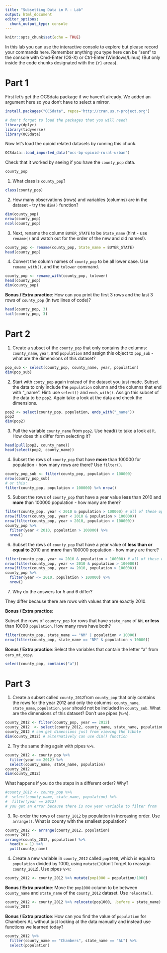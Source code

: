 ```yaml
---
title: "Subsetting Data in R - Lab"
output: html_document
editor_options: 
  chunk_output_type: console
---
```


```r
knitr::opts_chunk$set(echo = TRUE)
```

In this lab you can use the interactive console to explore but please record your commands here.  Remember anything you type here can be "sent" to the console with Cmd-Enter (OS-X) or Ctrl-Enter (Windows/Linux) (But only inside the code chunks designated with the ```{r}``` areas).

# Part 1

First let's get the OCSdata package if we haven't already. We added an argument here so you don't have to select a mirror. 

```r
install.packages("OCSdata", repos='http://cran.us.r-project.org')
```

```r
# don't forget to load the packages that you will need!
library(dplyr)
library(tidyverse)
library(OCSdata)
```


Now let's load the opioid related datasets by running this chunk. 

```r
OCSdata::load_imported_data("ocs-bp-opioid-rural-urban")
```

Check that it worked by seeing if you have the `county_pop` data.

```r
county_pop
```


1. What class is `county_pop`?

```r
class(county_pop)
```

2. How many observations (rows) and variables (columns) are in the dataset - try the `dim()` function?

```r
dim(county_pop)
nrow(county_pop)
ncol(county_pop)
```

3.  Next, rename the column `BUYER_STATE`  to be `State_name` (hint - use `rename()` and watch out for the order of the new and old names!). 

```r
county_pop <- rename(county_pop, State_name = BUYER_STATE)
head(county_pop)
```

4. Convert the column names of `county_pop` to be all lower case. Use `rename_with()`, and the `tolower` command.

```r
county_pop <- rename_with(county_pop, tolower)
head(county_pop)
dim(county_pop)
```


**Bonus / Extra practice**: How can you print the first 3 rows and the last 3 rows of `county_pop` (in two lines of code)?

```r
head(county_pop, 3)
tail(county_pop, 3)
```

# Part 2

1. Create a subset of the `county_pop` that only contains the columns: `county_name`, `year`, and `population` and assign this object to `pop_sub` - what are the dimensions of this dataset?

```r
pop_sub <- select(county_pop, county_name, year, population)
dim(pop_sub)
```

2. Start with `conty_pop` again instead of the dataset you just made. Subset the data to only include the `population` column and the columns that end with "_name". Hint: use  `select()` and `ends_with()`. Assign this subset of the data to be `pop2`. Again take a look at the data and check the dimensions.

```r
pop2 <- select(county_pop, population, ends_with("_name"))
pop2
dim(pop2)
```

3. Pull the variable `county_name` from `pop2`. Use head() to take a look at it.  How does this differ form selecting it?

```r
head(pull(pop2, county_name))
head(select(pop2, county_name))
```

4. Subset the rows of `county_pop` that have **more** than 100000 for population - how many rows are there? Use `filter()`.

```r
county_pop_sub <- filter(county_pop, population > 100000)
nrow(county_pop_sub)
# or this:
filter(county_pop, population > 100000) %>% nrow()
```


5. Subset the rows of `county_pop` that have a year value **less** than 2010 and **more** than 100000 population - how many are there?

```r
filter(county_pop, year < 2010 & population > 100000) # all of these options work
nrow(filter(county_pop, year < 2010 & population > 100000))
nrow(filter(county_pop, year < 2010, population > 100000))
county_pop %>%
  filter(year < 2010, population > 100000) %>%
  nrow()
```


6. Subset the rows of `county_pop` that have a year value of **less than or equal to ** 2010 and **more** than 100000 population - how many are there?

```r
filter(county_pop, year <= 2010 & population > 100000) # all of these options work
nrow(filter(county_pop, year <= 2010 & population > 100000))
nrow(filter(county_pop, year <= 2010, population > 100000))
county_pop %>%
  filter(year <= 2010, population > 100000) %>%
  nrow()
```

7. Why do the answers for 5 and 6 differ?

They differ because there are rows with values that are exactly 2010.

**Bonus / Extra practice**:

Subset the rows of `country_pop` for rows that have `state_name` of `NM`,  **or** **less** than 10000 `population`.
How many rows have both?

```r
filter(county_pop, state_name == "NM" | population < 10000)
nrow(filter(county_pop, state_name == "NM" & population < 10000))
```

**Bonus / Extra practice**: Select the variables that contain the letter "a" from `cars_mt_copy`.

```r
select(county_pop, contains("a"))
```

# Part 3

1. Create a subset called `county_2012`from `county_pop` that only contains the rows for the year 2012 and only the columns: `county_name`,	`state_name`, `population`. `year` should not be included in `county_sub`.
	What are the dimensions of this dataset? Don't use pipes (`%>%`).

```r
county_2012 <- filter(county_pop, year == 2012)
county_2012  <- select(county_2012, county_name, state_name, population)
county_2012 # can get dimensions just from viewing the tibble
dim(county_2012) # alternatively can use dim() function
```

2. Try the same thing again with pipes `%>%`.

```r
county_2012 <- county_pop %>%
  filter(year == 2012) %>%
  select(county_name, state_name, population)
county_2012
dim(county_2012)
```

What happens if you do the steps in a different order? Why?

```r
#county_2012 <- county_pop %>%
#  select(county_name, state_name, population) %>%
#  filter(year == 2012)
# you get an error because there is now year variable to filter from
```

3. Re-order the rows of `county_2012` by population in increasing order. Use `arrange()`. What is county with the smallest population?

```r
county_2012 <- arrange(county_2012, population)
county_2012
arrange(county_2012, population) %>%
  head(n = 1) %>%
  pull(county_name)
```


4. Create a new variable in `county_2012` called `pop1000`, which  is equal to `population` divided by 1000, using `mutate()`(don't forget to reassign `county_2012`). Use pipes `%>%`:

```r
county_2012 <- county_2012 %>% mutate(pop1000 = population/1000)
```


**Bonus / Extra practice**: Move the `pop1000` column to be between `county_name` and `state_name` of the `county_2012` dataset. Use `relocate()`.

```r
county_2012 <- county_2012 %>% relocate(pop1000, .before = state_name)
county_2012
```

**Bonus / Extra practice**: How can you find the value of `population` for Chambers AL without just looking at the data manually and instead use functions we learned today?

```r
county_2012 %>%
  filter(county_name == "Chambers", state_name == "AL") %>%
  select(population)
```
